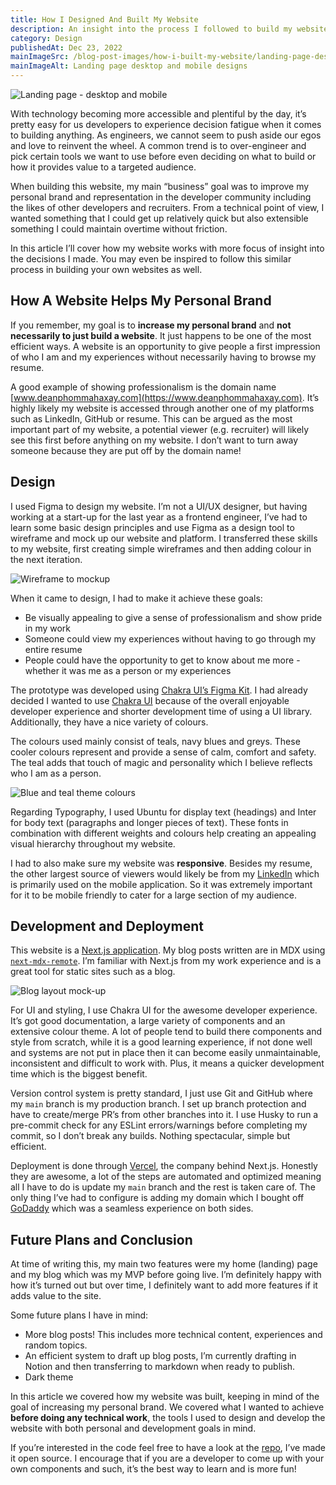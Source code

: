 ```yaml
---
title: How I Designed And Built My Website
description: An insight into the process I followed to build my website and the decisions I made which help achieve my website's goals.
category: Design
publishedAt: Dec 23, 2022
mainImageSrc: /blog-post-images/how-i-built-my-website/landing-page-desktop-and-mobile.png
mainImageAlt: Landing page desktop and mobile designs
---
```


![Landing page - desktop and mobile](../public/blog-post-images/how-i-built-my-website/landing-page-desktop-and-mobile.png)

With technology becoming more accessible and plentiful by the day, it’s pretty easy for us developers to experience decision fatigue when it comes to building anything. As engineers, we cannot seem to push aside our egos and love to reinvent the wheel. A common trend is to over-engineer and pick certain tools we want to use before even deciding on what to build or how it provides value to a targeted audience.

When building this website, my main “business” goal was to improve my personal brand and representation in the developer community including the likes of other developers and recruiters. From a technical point of view, I wanted something that I could get up relatively quick but also extensible something I could maintain overtime without friction.

In this article I’ll cover how my website works with more focus of insight into the decisions I made. You may even be inspired to follow this similar process in building your own websites as well.

## How A Website Helps My Personal Brand

If you remember, my goal is to **increase my personal brand** and **not necessarily to just build a website**. It just happens to be one of the most efficient ways. A website is an opportunity to give people a first impression of who I am and my experiences without necessarily having to browse my resume.

A good example of showing professionalism is the domain name [www.deanphommahaxay.com](https://www.deanphommahaxay.com). It’s highly likely my website is accessed through another one of my platforms such as LinkedIn, GitHub or resume. This can be argued as the most important part of my website, a potential viewer (e.g. recruiter) will likely see this first before anything on my website. I don’t want to turn away someone because they are put off by the domain name!

## Design

I used Figma to design my website. I’m not a UI/UX designer, but having working at a start-up for the last year as a frontend engineer, I’ve had to learn some basic design principles and use Figma as a design tool to wireframe and mock up our website and platform. I transferred these skills to my website, first creating simple wireframes and then adding colour in the next iteration.

![Wireframe to mockup](../public/blog-post-images/how-i-built-my-website/wireframe-to-mockup.png)

When it came to design, I had to make it achieve these goals:

- Be visually appealing to give a sense of professionalism and show pride in my work
- Someone could view my experiences without having to go through my entire resume
- People could have the opportunity to get to know about me more - whether it was me as a person or my experiences

The prototype was developed using [Chakra UI’s Figma Kit](https://www.figma.com/community/file/971408767069651759). I had already decided I wanted to use [Chakra UI](https://chakra-ui.com/) because of the overall enjoyable developer experience and shorter development time of using a UI library. Additionally, they have a nice variety of colours.

The colours used mainly consist of teals, navy blues and greys. These cooler colours represent and provide a sense of calm, comfort and safety. The teal adds that touch of magic and personality which I believe reflects who I am as a person.

![Blue and teal theme colours](../public/blog-post-images/how-i-built-my-website/theme-teals-and-blue.png)

Regarding Typography, I used Ubuntu for display text (headings) and Inter for body text (paragraphs and longer pieces of text). These fonts in combination with different weights and colours help creating an appealing visual hierarchy throughout my website.

I had to also make sure my website was **responsive**. Besides my resume, the other largest source of viewers would likely be from my [LinkedIn](https://www.linkedin.com/in/dean-phommahaxay/) which is primarily used on the mobile application. So it was extremely important for it to be mobile friendly to cater for a large section of my audience.

## Development and Deployment

This website is a [Next.js application](https://nextjs.org/). My blog posts written are in MDX using [`next-mdx-remote`](https://github.com/hashicorp/next-mdx-remote). I’m familiar with Next.js from my work experience and is a great tool for static sites such as a blog.

![Blog layout mock-up](../public/blog-post-images/how-i-built-my-website/blog-layout-mockup.png)

For UI and styling, I use Chakra UI for the awesome developer experience. It’s got good documentation, a large variety of components and an extensive colour theme. A lot of people tend to build there components and style from scratch, while it is a good learning experience, if not done well and systems are not put in place then it can become easily unmaintainable, inconsistent and difficult to work with. Plus, it means a quicker development time which is the biggest benefit.

Version control system is pretty standard, I just use Git and GitHub where my `main` branch is my production branch. I set up branch protection and have to create/merge PR’s from other branches into it. I use Husky to run a pre-commit check for any ESLint errors/warnings before completing my commit, so I don’t break any builds. Nothing spectacular, simple but efficient.

Deployment is done through [Vercel](https://vercel.com/), the company behind Next.js. Honestly they are awesome, a lot of the steps are automated and optimized meaning all I have to do is update my `main` branch and the rest is taken care of. The only thing I’ve had to configure is adding my domain which I bought off [GoDaddy](https://www.godaddy.com/) which was a seamless experience on both sides.

## Future Plans and Conclusion

At time of writing this, my main two features were my home (landing) page and my blog which was my MVP before going live. I’m definitely happy with how it’s turned out but over time, I definitely want to add more features if it adds value to the site.

Some future plans I have in mind:

- More blog posts! This includes more technical content, experiences and random topics.
- An efficient system to draft up blog posts, I’m currently drafting in Notion and then transferring to markdown when ready to publish.
- Dark theme

In this article we covered how my website was built, keeping in mind of the goal of increasing my personal brand. We covered what I wanted to achieve **before doing any technical work**, the tools I used to design and develop the website with both personal and development goals in mind.

If you’re interested in the code feel free to have a look at the [repo](https://github.com/dphogit/dean-phommahaxay), I’ve made it open source. I encourage that if you are a developer to come up with your own components and such, it’s the best way to learn and is more fun!
